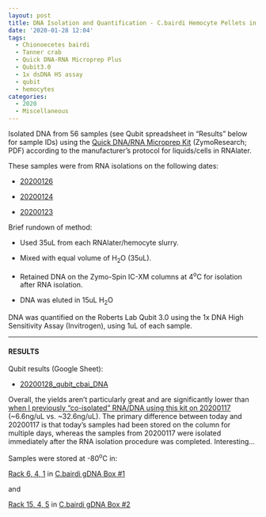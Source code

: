 ```yaml
---
layout: post
title: DNA Isolation and Quantification - C.bairdi Hemocyte Pellets in RNAlater
date: '2020-01-28 12:04'
tags:
  - Chionoecetes bairdi
  - Tanner crab
  - Quick DNA-RNA Microprep Plus
  - Qubit3.0
  - 1x dsDNA HS assay
  - qubit
  - hemocytes
categories:
  - 2020
  - Miscellaneous
---
```

Isolated DNA from 56 samples (see Qubit spreadsheet in "Results" below for sample IDs) using the [Quick DNA/RNA Microprep Kit](https://github.com/RobertsLab/resources/blob/master/protocols/Commercial_Protocols/ZymoResearch_quick-dna-rna_microprep_plus_kit_20190411.pdf) (ZymoResearch; PDF) according to the manufacturer's protocol for liquids/cells in RNAlater.

These samples were from RNA isolations on the following dates:

- [20200126](https://robertslab.github.io/sams-notebook/2020/01/26/RNA-Isolation-and-Quantification-C.bairdi-Hemocyte-Pellets-in-RNAlater.html)

- [20200124](https://robertslab.github.io/sams-notebook/2020/01/24/RNA-Isolation-and-Quantification-C.bairdi-Hemocyte-Pellets-in-RNAlater.html)

- [20200123](https://robertslab.github.io/sams-notebook/2020/01/23/RNA-Isolation-and-Quantification-C.bairdi-Hemocyte-Pellets-in-RNAlater-Troubleshooting.html)

Brief rundown of method:

- Used 35uL from each RNAlater/hemocyte slurry.

- Mixed with equal volume of H<sub>2</sub>O (35uL).

- Retained DNA on the Zymo-Spin IC-XM columns at 4<sup>o</sup>C for isolation after RNA isolation.

- DNA was eluted in 15uL H<sub>2</sub>O

DNA was quantified on the Roberts Lab Qubit 3.0 using the 1x DNA High Sensitivity Assay (Invitrogen), using 1uL of each sample.

---

#### RESULTS

Qubit results (Google Sheet):

- [20200128_qubit_cbai_DNA](https://docs.google.com/spreadsheets/d/1fiWEyRMX1A5zuIi9FOsOorTotJg1mrqQKy75fULB6GU/edit?usp=sharing)

Overall, the yields aren't particularly great and are significantly lower than [when I previously "co-isolated" RNA/DNA using this kit on 20200117](https://robertslab.github.io/sams-notebook/2020/01/17/DNA-Isolation-and-Quantification-C.bairdi-Hemolymph-Pellets-in-RNAlater.html) (~6.6ng/uL vs. ~32.6ng/uL). The primary difference between today and 20200117 is that today's samples had been stored on the column for multiple days, whereas the samples from 20200117 were isolated immediately after the RNA isolation procedure was completed. Interesting...

Samples were stored at -80<sup>o</sup>C in:

[Rack 6, 4, 1](http://b.link/srlab-80C) in [C.bairdi gDNA Box #1](https://docs.google.com/spreadsheets/d/1D09mPvwDReuUNR36p_BrlrNfev_Ko1F83W4EKdAO6bk/edit?usp=sharing)

and

[Rack 15, 4, 5](http://b.link/srlab-80C) in [C.bairdi gDNA Box #2](https://docs.google.com/spreadsheets/d/1EnI5UlvN8qoT3pB0VcP6Eu44BdiyyElToYA9VwukPEE/edit?usp=sharing)
